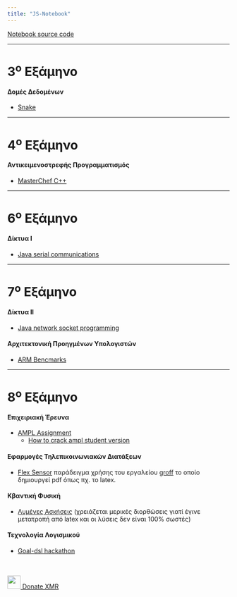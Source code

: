 ```yaml
---
title: "JS-Notebook"
---
```


[Notebook source code](https://github.com/johnstef99/js-notebook)

---------

3^ο^ Εξάμηνο
=============

#### Δομές Δεδομένων
* [Snake](https://github.com/johnstef99/data_structures_auth)

---------

4^ο^ Εξάμηνο
=============

#### Αντικειμενοστρεφής Προγραμματισμός
* [MasterChef C++](https://github.com/johnstef99/oop-auth)

---------

6^ο^ Εξάμηνο
=============

#### Δίκτυα Ι
* [Java serial communications ](https://github.com/johnstef99/ithakiJavaSerialCommunication)

---------

7^ο^ Εξάμηνο
=============

#### Δίκτυα ΙΙ
* [Java network socket programming](https://github.com/johnstef99/networks_2)

#### Αρχιτεκτονική Προηγμένων Υπολογιστών
* [ARM Bencmarks](https://github.com/johnstef99/computer_architecture)

---------

8^ο^ Εξάμηνο
=============

#### Επιχειριακή Έρευνα
* [AMPL Assignment](assignments/operational_research/index.html)
  * [How to crack ampl student version](crack_ampl.html)

#### Εφαρμογές Τηλεπικοινωνιακών Διατάξεων
* [Flex Sensor](https://github.com/johnstef99/groff-examples/tree/master/flex_sensor_pdf)
  παράδειγμα χρήσης του εργαλείου [groff](https://www.gnu.org/software/groff/)
  το οποίο δημιουργεί pdf όπως πχ. το latex.

#### Κβαντική Φυσική
* [Λυμένες Ασκήσεις](assignments/quantum_physics/index.html)
(χρειάζεται μερικές διορθώσεις γιατί έγινε μετατροπή από latex και οι λύσεις δεν
είναι 100% σωστές)

#### Τεχνολογία Λογισμικού
* [Goal-dsl hackathon](https://github.com/johnstef99/goal-dsl-hackathon)

<br/>
<br/>
<a
href="https://donate.cipherdogs.net/?address=43NR6AcQPGo7weCGouMm73UkJ3DmjMXXm4tBG8H4e4gLg1jQFCcb2DkURJyGiJyUyuSDFcqa8Emsxhjs8cS8JhA8Ah7tSm6"><img
height="30" width="30" src="https://donate.cipherdogs.net//img/monero.png">  Donate XMR</a>
